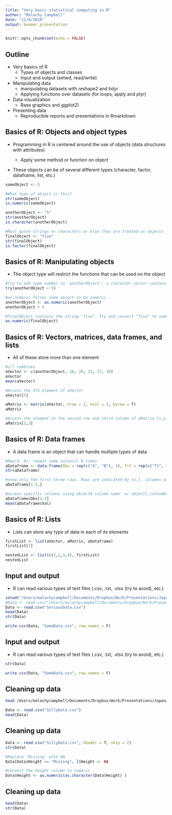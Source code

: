 ```yaml
---
title: "Very basic statistical computing in R"
author: "Malachy Campbell"
date: "11/9/2018"
output: beamer_presentation
---
```


```r
knitr::opts_chunk$set(echo = FALSE)
```

## Outline
- Very basics of R
    - Types of objects and classes
    - Input and output (setwd, read/write)

- Manipulating data 
    - manipulating datasets with reshape2 and tidyr
    - Applying functions over datasets (for loops, apply and plyr)
    
- Data visualization
    - Base graphics and ggplot2)

- Presenting data
    - Reproducible reports and presentations in Rmarkdown


## Basics of R: Objects and object types

- Programming in R is centered around the use of objects (data structures with attributes)

    - Apply some method or function on object
    
- These objects can be of several different types (character, factor, dataframe, list, etc.)

\tiny
```r
someObject <- 5

#What type of object is this?
str(someObject)
is.numeric(someObject)

anotherObject <- "5"
str(anotherObject)
is.character(anotherObject)

#Must quote strings or characters or else they are treated as objects
finalObject <- "five"
str(finalObject)
is.factor(finalObject)
```

## Basics of R: Manipulating objects
- The object type will restrict the functions that can be used on the object

\tiny
```r
#Try to add some number to 'anotherObject', a character vector containing '5'
try(anotherObject + 5)

#as.numeric forces some object to be numeric
anotherObject <- as.numeric(anotherObject)
anotherObject + 5

#finalObject contains the string "five". Try and convert "five" to some number. R doesn't like this.
as.numeric(finalObject)
```

## Basics of R: Vectors, matrices, data frames, and lists
- All of these store more than one element

\tiny
```r
#c() combines 
aVector <- c(anotherObject, 16, 20, 22, 27, 30)
aVector
mean(aVector)

#Access the 5th element of aVector
aVector[5]

aMatrix <- matrix(aVector, nrow = 2, ncol = 3, byrow = T)
aMatrix

#Access the element in the second row and third column of aMatrix [x,y]
aMatrix[2,3]
```

## Basics of R: Data frames
- A data frame is an object that can handle multiple types of data

\tiny
```r
#Rep(X, N): repeat some value(s) N times 
aDataframe <- data.frame(Obs = rep(c("A", "B"), 3), Trt = rep(c("T1", "T2"), 3), Val = aVector)
str(aDataframe)

#show only the first three rows. Rows are indicated by [x,], columns are [,x]
aDataframe[1:3,]

#access specific columns using object$'column name' or object[,colnumber] 
aDataframe$Obs[1:3]
mean(aDataframe$Val)
```

## Basics of R: Lists
- Lists can store any type of data in each of its elements

\tiny
```r
firstList <- list(aVector, aMatrix, aDataframe)
firstList[1]

nestedList <- list(c(1,2,3,4), firstList)
nestedList
```

## Input and output
- R can read various types of text files (.csv, .txt, .xlsx (try to avoid), etc.)

\tiny
```r
setwd("/Users/malachycampbell/Documents/Dropbox/Work/Presentations/Japan/IntroToR/")
#Data <- read.csv("/Users/malachycampbell/Documents/Dropbox/Work/Presentations/Japan/IntroToR/SeriousData.csv")
Data <- read.csv("SeriousData.csv")
head(Data)
str(Data)

write.csv(Data, "SomeData.csv", row.names = F)
```

## Input and output
- R can read various types of text files (.csv, .txt, .xlsx (try to avoid), etc.)

\tiny
```r
str(Data)

write.csv(Data, "SomeData.csv", row.names = F)
```

## Cleaning up data
\tiny
```bash
head /Users/malachycampbell/Documents/Dropbox/Work/Presentations/Japan/IntroToR/SillyData.csv
```

\tiny
```r
Data <- read.csv("SillyData.csv")
head(Data)
```

## Cleaning up data
\tiny
```r
Data <- read.csv("SillyData.csv", header = T, skip = 2)
str(Data)

#Replace 'Missing' with NA
Data[Data$Height == "Missing", ]$Height <- NA

#Convert the height column to numeric
Data$Height <- as.numeric(as.character(Data$Height) )
```

## Cleaning up data
\tiny
```r
head(Data)
str(Data)
```